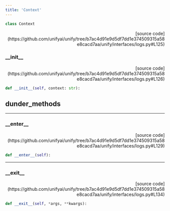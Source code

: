 ```yaml
---
title: 'Context'
---
```


```python
class Context
```

<p align="right">[source code](https://github.com/unifyai/unify/tree/b7ac4d91e9d5df7dd1e374509315a58e8cacd7aa/unify/interfaces/logs.py#L125)</p>



### \_\_init\_\_

<p align="right">[source code](https://github.com/unifyai/unify/tree/b7ac4d91e9d5df7dd1e374509315a58e8cacd7aa/unify/interfaces/logs.py#L126)</p>

```python
def __init__(self, context: str):
```



## dunder_methods

---

### \_\_enter\_\_

<p align="right">[source code](https://github.com/unifyai/unify/tree/b7ac4d91e9d5df7dd1e374509315a58e8cacd7aa/unify/interfaces/logs.py#L129)</p>

```python
def __enter__(self):
```



---

### \_\_exit\_\_

<p align="right">[source code](https://github.com/unifyai/unify/tree/b7ac4d91e9d5df7dd1e374509315a58e8cacd7aa/unify/interfaces/logs.py#L134)</p>

```python
def __exit__(self, *args, **kwargs):
```

